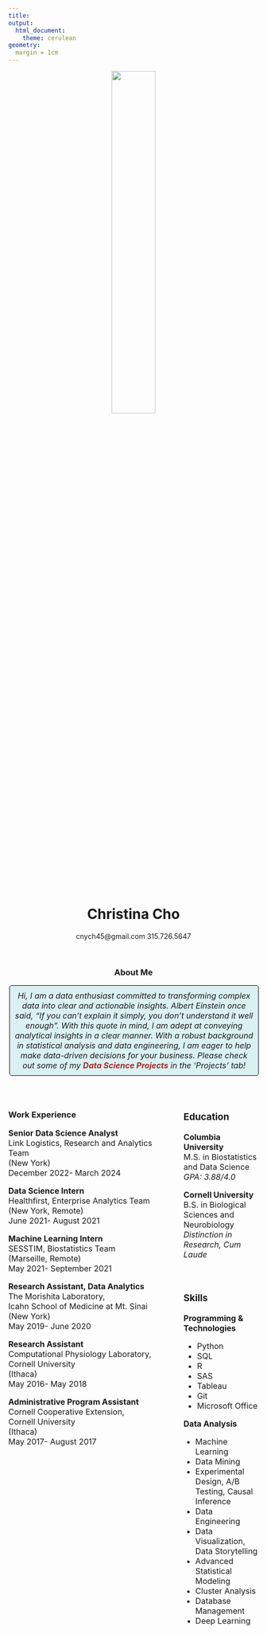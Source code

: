 ```yaml
---
title: 
output: 
  html_document:
    theme: cerulean
geometry: 
  margin = 1cm
---
```

<center>
<img src = "images/Picture1.JPG" style = "width: 42%">

# Christina Cho
cnych45@gmail.com 315.726.5647

<br />

<style>
p.comment {
background-color: #DBF1F1;
padding: 10px;
border: 1px solid black;
margin-left: 2px;
border-radius: 5px;
font-style: italic;
}

</style>

### About Me
<p class = "comment">
<font size = "3"> 
Hi, I am a data enthusiast committed to transforming complex data into clear and actionable insights. Albert Einstein once said, “If you can’t explain it simply, you don’t understand it well enough”. With this quote in mind, I am adept at conveying analytical insights in a clear manner. With a robust background in statistical analysis and data engineering, I am eager to help make data-driven decisions for your business. 
Please check out some of my <span style = "color:brown"> **Data Science Projects** </span> in the 'Projects' tab!</font>
</p>
<br/>

<style>
.column-left{
  float: left;
  width: 60%;
  text-align: left;
}
.column-right{
  float: right;
  width: 30%;
  text-align: left;
}
</style>

<div class="column-left">

<style type="text/css">
.main-container {
  max-width: 60%;
  margin-left: 6cm;
  margin-right: auto;
}
</style>

### Work Experience 
<font size = "3">
**Senior Data Science Analyst**<br/>
Link Logistics, Research and Analytics Team<br/>
(New York)<br/>
December 2022- March 2024<br/>

**Data Science Intern**<br/>
Healthfirst, Enterprise Analytics Team<br/>
(New York, Remote)<br/>
June 2021- August 2021<br/>

**Machine Learning Intern**<br/>
SESSTIM, Biostatistics Team<br/>
(Marseille, Remote)<br/>
May 2021- September 2021<br/>

**Research Assistant, Data Analytics**<br/>
The Morishita Laboratory, <br/>Icahn School of Medicine at Mt. Sinai<br/>
(New York)<br/>
May 2019- June 2020

**Research Assistant**<br/>
Computational Physiology Laboratory,<br/>Cornell University<br/>
(Ithaca)<br/>
May 2016- May 2018

**Administrative Program Assistant**<br/>
Cornell Cooperative Extension,<br/>
Cornell University<br/>
(Ithaca)<br/>
May 2017- August 2017
</div>

<div class="column-right">
### Education

<i class= 'fas fa-graduation-cap'></i> **Columbia University**<br/>
M.S. in Biostatistics and Data Science<br/>  *GPA: 3.88/4.0*<br/>

<i class= 'fas fa-graduation-cap'></i> **Cornell University**<br/>
B.S. in Biological Sciences and Neurobiology<br/> 
*Distinction in Research, Cum Laude*<br/>
<br/>
<br/>

### Skills
**Programming & Technologies** 

* Python <br/>
* SQL <br/>
* R<br/>
* SAS<br/>
* Tableau<br/>
* Git<br/>
* Microsoft Office<br/> 

**Data Analysis**

* Machine Learning<br/>
* Data Mining<br/> 
* Experimental Design, A/B Testing, Causal Inference<br/>
* Data Engineering<br/>
* Data Visualization, Data Storytelling<br/> 
* Advanced Statistical Modeling<br/>
* Cluster Analysis<br/>
* Database Management<br/> 
* Deep Learning 
</font>
</div>
</center>



